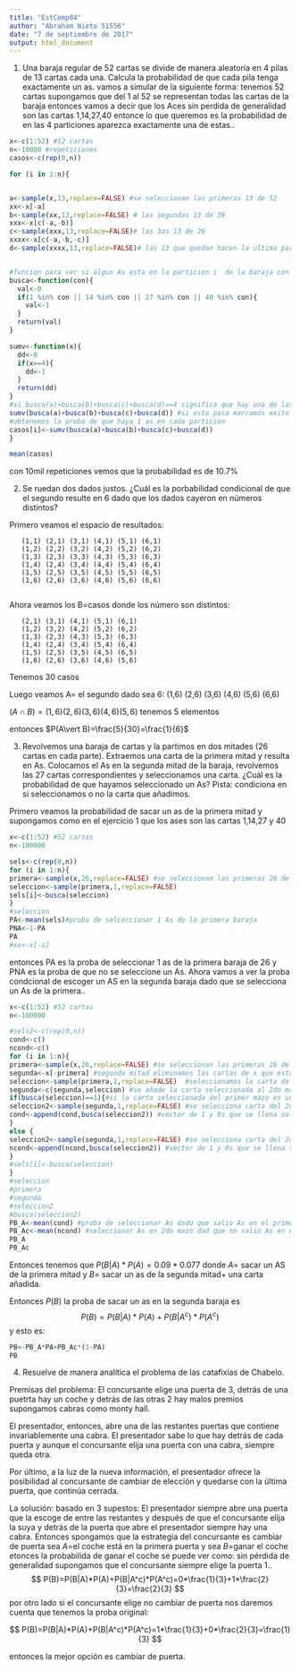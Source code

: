 ```yaml
---
title: "EstComp04"
author: "Abraham Nieto 51556"
date: "7 de septiembre de 2017"
output: html_document
---
```

1. Una baraja regular de 52 cartas se divide de manera aleatoria en 4 pilas de 13 cartas cada una. Calcula la probabilidad
de que cada pila tenga exactamente un as. 
vamos a simular de la siguiente forma:
tenemos 52 cartas supongamos que del 1 al 52 se representan todas las cartas de la baraja entonces vamos a decir que los Aces sin perdida de generalidad son las cartas 1,14,27,40 entonce lo que queremos es la probabilidad de en las 4 particiones aparezca exactamente una de estas..
```r
x<-c(1:52) #52 cartas
n<-10000 #repeticiones
casos<-c(rep(0,n))

for (i in 1:n){


a<-sample(x,13,replace=FALSE) #se seleccionan las primeras 13 de 52
xx<-x[-a]
b<-sample(xx,13,replace=FALSE) # las segundas 13 de 39
xxx<-x[c(-a,-b)]
c<-sample(xxx,13,replace=FALSE)# las 3as 13 de 26 
xxxx<-x[c(-a,-b,-c)]
d<-sample(xxxx,13,replace=FALSE)# las 13 que quedan hacen la ultima particion


#funcion para ver si algun As esta en la particion i  de la baraja con i=1,2,3,4
busca<-function(con){
  val<-0
  if(1 %in% con || 14 %in% con || 27 %in% con || 40 %in% con){
    val<-1
  }
  return(val)
}

sumv<-function(x){
  dd<-0
  if(x==4){
    dd<-1
  }
  return(dd)
}
#si busca(a)+busca(b)+busca(c)+busca(d)==4 significa que hay una de las 4 cartas buscadas en cada particion
sumv(busca(a)+busca(b)+busca(c)+busca(d)) #si esto pasa marcamos exito con 1 yon el promedio de 1s y 0s 
#obtenemos la proba de que haya 1 as en cada particion
casos[i]<-sumv(busca(a)+busca(b)+busca(c)+busca(d))
}

mean(casos)
```
con 10mil repeticiones vemos que la probabilidad es de 10.7%


2. Se ruedan dos dados justos. ¿Cuál es la porbabilidad condicional de que el segundo resulte en 6 dado que los dados cayeron en números distintos?

Primero veamos el espacio de resultados:


       (1,1) (2,1) (3,1) (4,1) (5,1) (6,1)
       (1,2) (2,2) (3,2) (4,2) (5,2) (6,2)
       (1,3) (2,3) (3,3) (4,3) (5,3) (6,3)
       (1,4) (2,4) (3,4) (4,4) (5,4) (6,4)
       (1,5) (2,5) (3,5) (4,5) (5,5) (6,5)
       (1,6) (2,6) (3,6) (4,6) (5,6) (6,6)
       
Ahora veamos los B=casos donde los número son distintos: 

       (2,1) (3,1) (4,1) (5,1) (6,1)
       (1,2) (3,2) (4,2) (5,2) (6,2)
       (1,3) (2,3) (4,3) (5,3) (6,3)
       (1,4) (2,4) (3,4) (5,4) (6,4)
       (1,5) (2,5) (3,5) (4,5) (6,5)
       (1,6) (2,6) (3,6) (4,6) (5,6)
Tenemos  30 casos

Luego veamos A= el segundo dado sea 6:
(1,6) (2,6) (3,6) (4,6) (5,6) (6,6)

$(A\cap B)=(1,6) (2,6) (3,6) (4,6) (5,6)$ tenemos 5 elementos 

entonces $P(A\vert B)=\frac{5}{30}=\frac{1}{6}$ 

3. Revolvemos una baraja de cartas y la partimos en dos mitades (26 cartas en cada parte). Extraemos una carta de la primera mitad y resulta en As. Colocamos el As en la segunda mitad de la baraja, revolvemos las 27 cartas correspondientes y seleccionamos una carta. ¿Cuál es la probabilidad de que hayamos seleccionado un As? Pista: condiciona en si seleccionamos o no la carta que añadimos. 

Primero veamos la probabilidad de sacar un as de la primera mitad y supongamos como en el ejercicio 1 que los ases son las cartas 1,14,27 y 40
```r
x<-c(1:52) #52 cartas
n<-100000 

sels<-c(rep(0,n))
for (i in 1:n){
primera<-sample(x,26,replace=FALSE) #se seleccionan las primeras 26 de 52
seleccion<-sample(primera,1,replace=FALSE) 
sels[i]<-busca(seleccion)
}
#seleccion
PA<-mean(sels)#proba de selceccionar 1 As de la primera baraja
PNA<-1-PA
PA
#xx<-x[-a]
```
entonces PA es la proba de seleccionar 1 as de la primera baraja de 26 y PNA es la proba de que no se seleccione un As.
Ahora vamos a ver la proba condcional de escoger un AS en la segunda baraja dado que se selecciona un As de la primera..
```r
x<-c(1:52) #52 cartas
n<-100000 

#sels2<-c(rep(0,n)) 
cond<-c()
ncond<-c()
for (i in 1:n){
primera<-sample(x,26,replace=FALSE) #se seleccionan las primeras 26 de 52
segunda<-x[-primera] #segunda mitad eliminamos las cartas de x que estan en la primera
seleccion<-sample(primera,1,replace=FALSE)  #seleccionamos la carta de la primera mitad 
segunda<-c(segunda,seleccion) #se añade la carta seleccionada al 2do mazo
if(busca(seleccion)==1){#si la carta seleccionada del primer mazo es un AS, entonces ...
seleccion2<-sample(segunda,1,replace=FALSE) #se selecciona carta del 2do mazo será As?
cond<-append(cond,busca(seleccion2)) #vector de 1 y 0s que se llena solo si se selecciona 1 as de la primera mitad
}
else {
seleccion2<-sample(segunda,1,replace=FALSE) #se selecciona carta del 2do mazo será As?
ncond<-append(ncond,busca(seleccion2)) #vector de 1 y 0s que se llena solo si se selecciona 1 as de la 
}
#sels[i]<-busca(seleccion)
}
#seleccion
#primera 
#segunda
#seleccion2
#busca(seleccion2)
PB_A<-mean(cond) #proba de seleccionar As dado que salio As en el primer mazo y lo añadimos
PB_Ac<-mean(ncond) #seleccionar As en 2do mazo dad que no salió As en el primer mazo
PB_A
PB_Ac
```
Entonces tenemos que $P(B|A)*P(A)=0.09*0.077$ donde $A=$ sacar un AS de la primera mitad y $B=$ sacar un as de la segunda mitad+ una carta añadida.

Entonces $P(B)$ la proba de sacar un as en la segunda baraja es
$$
P(B)=P(B|A)*P(A)+P(B|A^c)*P(A^c)
$$
y esto es:
```r
PB<-PB_A*PA+PB_Ac*(1-PA)
PB
```



4. Resuelve de manera analítica el problema de las catafixias de Chabelo.

Premisas del problema:
El concursante elige una puerta de 3, detrás de una puetrta hay un coche y detrás de las otras 2 hay malos premios supongamos cabras como monty hall. 

El presentador, entonces, abre una de las restantes puertas que contiene invariablemente una cabra. El presentador sabe lo que hay detrás de cada puerta y aunque el concursante elija una puerta con una cabra, siempre queda otra.

Por último, a la luz de la nueva información, el presentador ofrece la posibilidad al concursante de cambiar de elección y quedarse con la última puerta, que continúa cerrada.

La solución:
basado en 3 supestos:
El presentador siempre abre una puerta que la escoge de entre las restantes y después de que el concursante elija la suya y detrás de la puerta que abre el presentador siempre hay una cabra.
Entonces spongamos que la estrategia del concursante es cambiar de puerta
sea $A=$el coche está en la primera puerta y sea $B=$ganar el coche etonces la probabilida de ganar el coche se puede ver como:
sin pérdida de generalidad supongamos que el concursante siempre elige la puerta 1..
$$
P(B)=P(B|A)*P(A)+P(B|A^c)*P(A^c)=0*\frac{1}{3}+1*\frac{2}{3}=\frac{2}{3}
$$
por otro lado si el concursante elige no cambiar de puerta nos daremos cuenta que tenemos la proba original:

$$
P(B)=P(B|A)*P(A)+P(B|A^c)*P(A^c)=1*\frac{1}{3}+0*\frac{2}{3}=\frac{1}{3}
$$

entonces la mejor opción es cambiar de puerta.
